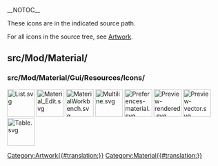 __NOTOC__
<languages/>
<translate>

<!--T:1-->
These icons are in the indicated source path. 

<!--T:2-->
For all icons in the source tree, see [[Artwork|Artwork]].

== src/Mod/Material/ == <!--T:3-->

=== src/Mod/Material/Gui/Resources/Icons/ === <!--T:4-->

</translate>
[[File:List.svg|64px]]
[[File:Material_Edit.svg|64px]]
[[File:MaterialWorkbench.svg|64px]]
[[File:Multiline.svg|64px]]
[[File:Preferences-material.svg|64px]]
[[File:Preview-rendered.svg|64px]]
[[File:Preview-vector.svg|64px]]
[[File:Table.svg|64px]]
<translate>


</translate>
[[Category:Artwork{{#translation:}}]]
<noinclude>[[Category:Material{{#translation:}}]]</noinclude> <!-- we don't want this transcluded -->